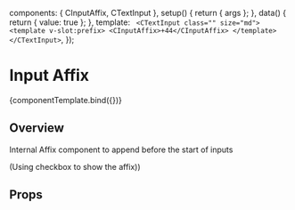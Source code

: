 
<Meta title="Components/Low level/InputAffix" component={CInputAffix} />

<!--- Component template -->

  components: { CInputAffix, CTextInput },
  setup() {
    return { args };
  },
  data() {
    return { value: true };
  },
  template: `
<CTextInput class="" size="md">
    <template v-slot:prefix>
      <CInputAffix>+44</CInputAffix>
    </template>
  </CTextInput>`,
});

<!--- Component documentation -->

# Input Affix

<Canvas withSource="open">
  <Story name="Overview">{componentTemplate.bind({})}</Story>
</Canvas>

## Overview

Internal Affix component to append before the start of inputs

(Using checkbox to show the affix))

## Props

<ArgsTable story="Overview" />
